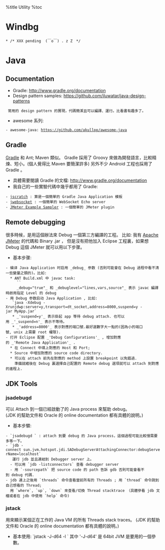 %title Utility
%toc

= Windbg =
 * /* XXX pending  (￣o￣) . z Z　*/

= Java =
== Documentation ==
* Gradle: http://www.gradle.org/documentation
* Design pattern samples: https://github.com/iluwatar/java-design-patterns  <br>
  常用的 design pattern 的實現，代碼簡潔且可以編譯、運行。比看書有趣多了。 
* awesome 系列: 
 - awesome-java: https://github.com/akullpp/awesome-java

== Gradle ==
[[http://www.gradle.org/|Gradle]] 和 Ant; Maven 類似。
Gradle 採用了 Groovy 來做為開發語言，比較精煉、短小。(個人覺得比 Maven 要簡潔許多)
另外不少 Android 工程也採用了 Gradle 。
* 具體需要閱讀 Gradle 的文檔: http://www.gradle.org/documentation
* 我自己的一些實驗代碼中幾乎都用了 Gradle:
 - [[https://github.com/xiongjia/scratch/tree/master/jscratch|jscratch]] : 算是一個簡單的 Gradle Java Application 模板
 - [[https://github.com/xiongjia/scratch/tree/master/jwebsocket|jwebsocket]] : 一個簡單的 WebSocket Echo server 
 - [[https://github.com/xiongjia/scratch/tree/master/jmeter-example-sampler|JMeter Example Sampler]] : 一個簡單的 JMeter plugin 

== Remote debugging ==
很多時候，是用這個辦法來 Debug 一個第三方編譯的工程。
比如: 我有 [[https://jmeter.apache.org/|Apache JMeter]] 的代碼和 Binary .jar ，
但是沒有把他加入 Eclipse 工程裏，如果想 Debug 這個 JMeter 就可以用以下步骤。
* 基本步骤:
 - 编译 Java Application 时启用 _debug_ 参数 (否則可能會在 Debug 過程中看不清一些變量之類的)。比如:
   * ANT Build.xml 中 javac task: <br>
     `<javac srcdir="src" destdir="build/classes" debug="true" debuglevel="lines,vars,source"/>` <br>
     _debug="true"_ 和 _debuglevel="lines,vars,source"_ 表示 javac 編譯時啟用指定 Level 的 debug 
 - 用 Debug 参数启动 Java Application , 比如: <br>
   `java -Xdebug -Xrunjdwp:server=y,transport=dt_socket,address=8000,suspend=y -jar MyApp.jar` <br>
   * _'suspend=y'_ 表示掛起 app 等待 debug attach. 也可以用 _'_suspend=n'_ 表示不等待。<br>
   * _'address=8000'_ 表示對應的端口號.最好選數字大一點的(因為小的端口號, unix 上需要 root 權限).
 - 打开 Eclipse 配置 _'Debug Configurations'_ , 增加對應的 _'Remote Java Application'_ .
   * 在 Connect 中填上對應的 Host 和 Port;
   * Source 中增加對應的 source code directory. 
   * 可以在 attach 前先在對應的 method 上設置 breakpoint 以免錯過.
     準備就緒後在 Debug 裏選擇自己配置的 Remote debug 選項就可以 attach 到對應的進程上.

== JDK Tools ==
=== jsadebugd ===
可以 Attach 到一個已經啟動了的 Java process 來幫助 debug。 <br>
(JDK 的幫助文件和 Oracle 的 online documentation 都有具體的說明。)
* 基本步驟:
 - `jsadebugd <pid>` : attach 到要 debug 的 Java process，這個過程可能比較慢需要多等一下。
 - `jdb -connect sun.jvm.hotspot.jdi.SADebugServerAttachingConnector:debugServerName=localhost` <br>
   運行 jdb 並且連結到 Debugger server 上。 
   - 可以用 `jdb -listconnectors` 查看 debugger server
   - 用 `-sourcepath` 把 source code 的 path 告訴 gdb 否則可能會看不到 debug 代碼.
 - jdb 連上之後用 `threads` 命令查看當前所有的 Threads ; 用 `thread` 命令跳到自己想看的 Thread;
   用 `where`, `up`, `down` 來查看/切換 Thread stacktrace （具體參看 jdb 文檔或者在 jdb 中使用 `help` 命令)

=== jstack ===
用來顯示某個正在工作的 Java VM 的所有 Threads stack traces。
(JDK 的幫助文件和 Oracle 的 online documentation 都有具體的說明。)
* 基本使用: `jstack -J-d64 -l <pid>` 其中 '-J-d64' 是 64bit JVM 是要用的一個參數。

